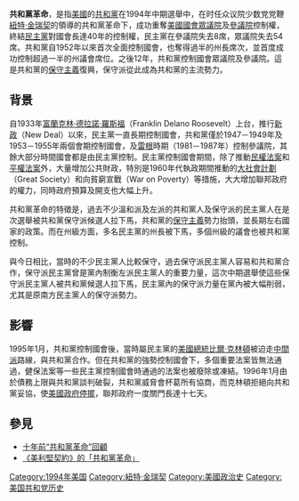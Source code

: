 {{unreferenced|time=2014-03-05T11:16:00+00:00}}
{{noteTA
|G1=美国总统
|1=zh-tw:金瑞契;zh-hk:金里奇;zh-hant:金里奇;zh-hans:金里奇;zh-mo:金里奇;
}}
'''共和黨革命'''，是指[[美國|美國]]的[[共和黨_(美國)|共和黨]]在1994年中期選舉中，在时任众议院少数党党鞭[[紐特·金瑞契|紐特·金瑞契]]的領導的共和黨革命下，成功重奪[[美國國會|美國國會]][[美國眾議院|眾議院]]及[[美國參議院|參議院]]控制權，終結[[民主黨_(美國)|民主黨]]對國會長達40年的控制權，民主黨在參議院失去8席，眾議院失去54席。共和黨自1952年以來首次全面控制國會，也奪得過半的州長席次，並首度成功控制超過一半的州議會席位。之後12年，共和黨控制國會眾議院及參議院。這是共和黨的[[保守主義|保守主義]]復興，保守派從此成為共和黨的主流勢力。

== 背景 ==
自1933年[[富蘭克林·德拉諾·羅斯福|富蘭克林·德拉諾·羅斯福]]（Franklin Delano Roosevelt）上台，推行[[罗斯福新政|新政]]（New Deal）以來，民主黨一直長期控制國會，共和黨僅於1947－1949年及1953－1955年兩個會期控制國會，及[[雷根|雷根]]時期（1981－1987年）控制參議院，其餘大部分時間國會都是由民主黨控制。民主黨控制國會期間，除了推動[[1964年民權法案|民權法案]]和[[美國的平權法案|平權法案]]外，大量增加公共財政，特別是1960年代執政期間推動的[[大社會計劃|大社會計劃]]（Great Society）和向貧窮宣戰（War on Poverty）等措施，大大增加聯邦政府的權力，同時政府預算及開支也大幅上升。

共和黨革命的特徵是，過去不少溫和派及左派的共和黨人及保守派的民主黨人在是次選舉被共和黨保守派候選人拉下馬，共和黨的[[保守主義|保守主義]]勢力抬頭，並長期左右國家的政策。而在州級方面，多名民主黨的州長被下馬，多個州級的議會也被共和黨控制。

與今日相比，當時的不少民主黨人比較保守，過去保守派民主黨人容易和共和黨合作，保守派民主黨曾是黨內制衡左派民主黨人的重要力量，這次中期選舉使這些保守派民主黨人被共和黨候選人拉下馬，民主黨內的保守派力量在黨內被大幅削弱，尤其是原南方民主黨人的保守派勢力。

== 影響 ==
1995年1月，共和黨控制國會後，當時屬民主黨的[[美國總統|美國總統]][[比爾·克林頓|比爾·克林頓]]被迫走[[中間派|中間派]]路線，與共和黨合作。但在共和黨的強勢控制國會下，多個重要法案皆無法通過，健保法案等一些民主黨控制國會時通過的法案也被廢除或凍結。1996年1月由於債務上限與共和黨談判破裂，共和黨威脅會杯葛所有協商，而克林頓拒絕向共和黨妥協，使[[美國政府停擺|美國政府停擺]]，聯邦政府一度關門長達十七天。

== 參見 ==
*[http://www.epochtimes.com/b5/4/5/22/n546426.htm 十年前“共和黨革命”回顧] {{Wayback|url=http://www.epochtimes.com/b5/4/5/22/n546426.htm |date=20200917181645 }}
*[http://www.southnews.com.tw/World/northamerica/01/00034.htm 《美利堅契約》的「共和黨革命」] {{Wayback|url=http://www.southnews.com.tw/World/northamerica/01/00034.htm |date=20201105220729 }}

[[Category:1994年美国|Category:1994年美国]]
[[Category:紐特·金瑞契|Category:紐特·金瑞契]]
[[Category:美國政治史|Category:美國政治史]]
[[Category:美国共和党历史|Category:美国共和党历史]]